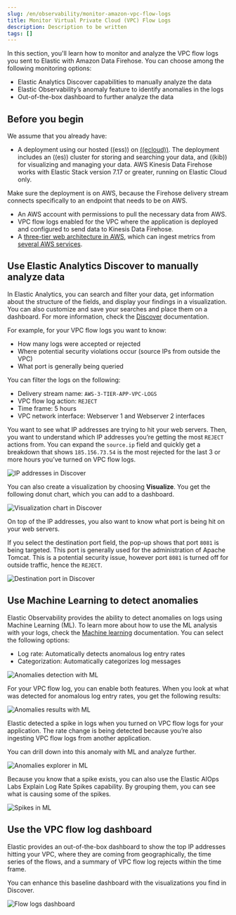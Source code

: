 ```yaml
---
slug: /en/observability/monitor-amazon-vpc-flow-logs
title: Monitor Virtual Private Cloud (VPC) Flow Logs
description: Description to be written
tags: []
---
```


<div id="monitor-amazon-vpc-flow-logs"></div>

In this section, you'll learn how to monitor and analyze the VPC flow logs you sent to Elastic with Amazon Data Firehose. You can choose among the following monitoring options:

- Elastic Analytics Discover capabilities to manually analyze the data
- Elastic Observability’s anomaly feature to identify anomalies in the logs
- Out-of-the-box dashboard to further analyze the data

<div id="aws-firehose-prerequisites"></div>

## Before you begin

We assume that you already have:

- A deployment using our hosted ((ess)) on [((ecloud))](((ess-trial))). The deployment includes an ((es)) cluster for storing and searching your data, and ((kib)) for visualizing and managing your data. AWS Kinesis Data Firehose works with Elastic Stack version 7.17 or greater, running on Elastic Cloud only.

<DocCallOut title="Important" color="warning">
Make sure the deployment is on AWS, because the Firehose delivery stream connects specifically to an endpoint that needs to be on AWS.
</DocCallOut>

- An AWS account with permissions to pull the necessary data from AWS.
- VPC flow logs enabled for the VPC where the application is deployed and configured to send data to Kinesis Data Firehose.
- A [three-tier web architecture in AWS](https://github.com/aws-samples/aws-three-tier-web-architecture-workshop), which can ingest metrics from [several AWS services](https://docs.elastic.co/integrations/aws).

<div id="aws-firehose-discover"></div>

## Use Elastic Analytics Discover to manually analyze data

In Elastic Analytics, you can search and filter your data, get information about the structure of the fields, and display your findings in a visualization. You can also customize and save your searches and place them on a dashboard. For more information, check the [Discover](((kibana-ref))/discover.html) documentation.

For example, for your VPC flow logs you want to know:

- How many logs were accepted or rejected
- Where potential security violations occur (source IPs from outside the VPC)
- What port is generally being queried

You can filter the logs on the following:

- Delivery stream name: `AWS-3-TIER-APP-VPC-LOGS`
- VPC flow log action: `REJECT`
- Time frame: 5 hours
- VPC network interface: Webserver 1 and Webserver 2 interfaces

You want to see what IP addresses are trying to hit your web servers. Then, you want to understand which IP addresses you’re getting the most `REJECT` actions from. You can expand the `source.ip` field and quickly get a breakdown that shows `185.156.73.54` is the most rejected for the last 3 or more hours you’ve turned on VPC flow logs.

![IP addresses in Discover](images/discover-ip-addresses.png)

You can also create a visualization by choosing **Visualize**. You get the following donut chart, which you can add to a dashboard.

![Visualization chart in Discover](images/discover-visualize-chart.png)

On top of the IP addresses, you also want to know what port is being hit on your web servers.

If you select the destination port field, the pop-up shows that port `8081` is being targeted. This port is generally used for the administration of Apache Tomcat. This is a potential security issue, however port `8081` is turned off for outside traffic, hence the `REJECT`.

![Destination port in Discover](images/discover-destination-port.png)

<div id="aws-firehose-ml"></div>

## Use Machine Learning to detect anomalies

Elastic Observability provides the ability to detect anomalies on logs using Machine Learning (ML). To learn more about how to use the ML analysis with your logs, check the [Machine learning](((kibana-ref))/xpack-ml.html) documentation. You can select the following options:

- Log rate: Automatically detects anomalous log entry rates
- Categorization: Automatically categorizes log messages

![Anomalies detection with ML](images/ml-anomalies-detection.png)

For your VPC flow log, you can enable both features. When you look at what was detected for anomalous log entry rates, you get the following results:

![Anomalies results with ML](images/ml-anomalies-results.png)

Elastic detected a spike in logs when you turned on VPC flow logs for your application. The rate change is being detected because you’re also ingesting VPC flow logs from another application.

You can drill down into this anomaly with ML and analyze further.

![Anomalies explorer in ML](images/ml-anomalies-explorer.png)

Because you know that a spike exists, you can also use the Elastic AIOps Labs Explain Log Rate Spikes capability. By grouping them, you can see what is causing some of the spikes.

![Spikes in ML](images/ml-spike.png)

<div id="aws-firehose-dashboard"></div>

## Use the VPC flow log dashboard

Elastic provides an out-of-the-box dashboard to show the top IP addresses hitting your VPC, where they are coming from geographically, the time series of the flows, and a summary of VPC flow log rejects within the time frame.

You can enhance this baseline dashboard with the visualizations you find in Discover.

![Flow logs dashboard](images/flow-log-dashboard.png)